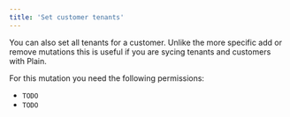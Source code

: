 ```yaml
---
title: 'Set customer tenants'
---
```


You can also set all tenants for a customer. Unlike the more specific add or remove mutations this is useful if you are sycing tenants and customers with Plain.

For this mutation you need the following permissions:

- `TODO`
- `TODO`

<Tabs>
  <Tab title="Typescript SDK">
    <Snippet file="typescript-sdk/set-customer-tenants.mdx" />
  </Tab>
  <Tab title="GraphQL">
    <Snippet file="graphql/set-customer-tenants.mdx" />
  </Tab>
</Tabs>
